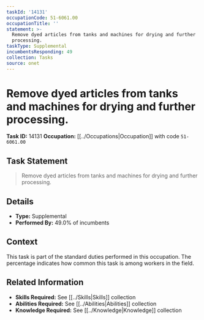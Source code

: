 ```yaml
---
taskId: '14131'
occupationCode: 51-6061.00
occupationTitle: ''
statement: >-
  Remove dyed articles from tanks and machines for drying and further
  processing.
taskType: Supplemental
incumbentsResponding: 49
collection: Tasks
source: onet
---
```

# Remove dyed articles from tanks and machines for drying and further processing.

**Task ID:** 14131
**Occupation:** [[../Occupations|Occupation]] with code `51-6061.00`

## Task Statement

> Remove dyed articles from tanks and machines for drying and further processing.

## Details

- **Type:** Supplemental
- **Performed By:** 49.0% of incumbents

## Context

This task is part of the standard duties performed in this occupation. The percentage indicates how common this task is among workers in the field.

## Related Information

- **Skills Required:** See [[../Skills|Skills]] collection
- **Abilities Required:** See [[../Abilities|Abilities]] collection
- **Knowledge Required:** See [[../Knowledge|Knowledge]] collection
